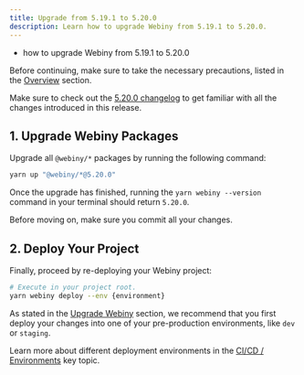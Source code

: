 ```yaml
---
title: Upgrade from 5.19.1 to 5.20.0
description: Learn how to upgrade Webiny from 5.19.1 to 5.20.0.
---
```



<Alert type="success" title="What you’ll learn">

- how to upgrade Webiny from 5.19.1 to 5.20.0

</Alert>

<Alert type="danger">

Before continuing, make sure to take the necessary precautions, listed in the [Overview](../../release-notes/upgrade-webiny#-precaution-measures) section.

</Alert>

<Alert type="info">

Make sure to check out the [5.20.0 changelog](/docs/release-notes/5.20.0/changelog) to get familiar with all the changes introduced in this release.

</Alert>

## 1. Upgrade Webiny Packages

Upgrade all `@webiny/*` packages by running the following command:

```bash
yarn up "@webiny/*@5.20.0"
```

Once the upgrade has finished, running the `yarn webiny --version` command in your terminal should return `5.20.0`.

<Alert type="info">

Before moving on, make sure you commit all your changes.

</Alert>

## 2. Deploy Your Project

Finally, proceed by re-deploying your Webiny project:

```bash
# Execute in your project root.
yarn webiny deploy --env {environment}
```

<Alert type="warning">

As stated in the [Upgrade Webiny](../../release-notes/upgrade-webiny#pre-production-environments-first) section, we recommend that you first deploy your changes into one of your pre-production environments, like `dev` or `staging`.

</Alert>

<Alert type="success">

Learn more about different deployment environments in the [CI/CD / Environments](../../core-development-concepts/ci-cd/environments) key topic.

</Alert>
